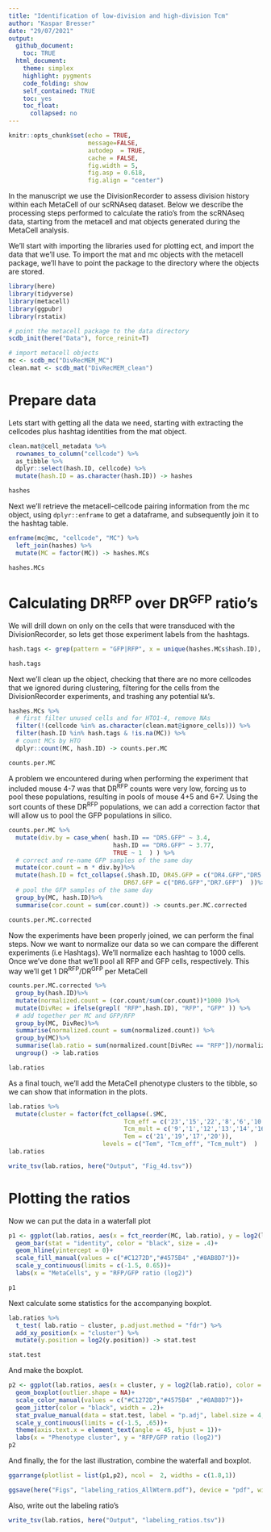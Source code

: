 ```yaml
---
title: "Identification of low-division and high-division Tcm"
author: "Kaspar Bresser"
date: "29/07/2021"
output: 
  github_document:
    toc: TRUE
  html_document: 
    theme: simplex
    highlight: pygments
    code_folding: show
    self_contained: TRUE
    toc: yes
    toc_float:
      collapsed: no
---
```


```r
knitr::opts_chunk$set(echo = TRUE,
                      message=FALSE,
                      autodep  = TRUE,
                      cache = FALSE,
                      fig.width = 5,
                      fig.asp = 0.618,
                      fig.align = "center")

```


In the manuscript we use the DivisionRecorder to assess division history within each MetaCell of our scRNAseq dataset. Below we describe the processing steps performed to calculate the ratio's from the scRNAseq data, starting from the metacell and mat objects generated during the MetaCell analysis.

We'll start with importing the libraries used for plotting ect, and import the data that we'll use. To import the mat and mc objects with the metacell package, we'll have to point the package to the directory where the objects are stored. 


```r
library(here)
library(tidyverse)
library(metacell)
library(ggpubr)
library(rstatix)

# point the metacell package to the data directory
scdb_init(here("Data"), force_reinit=T)

# import metacell objects
mc <- scdb_mc("DivRecMEM_MC")
clean.mat <- scdb_mat("DivRecMEM_clean")
```

# Prepare data

Lets start with getting all the data we need, starting with extracting the cellcodes plus hashtag identities from the mat object.

```r
clean.mat@cell_metadata %>% 
  rownames_to_column("cellcode") %>% 
  as_tibble %>% 
  dplyr::select(hash.ID, cellcode) %>% 
  mutate(hash.ID = as.character(hash.ID)) -> hashes

hashes
```

Next we'll retrieve the metacell-cellcode pairing information from the mc object, using `dplyr::enframe` to get a dataframe, and subsequently join it to the hashtag table. 

```r
enframe(mc@mc, "cellcode", "MC") %>% 
  left_join(hashes) %>% 
  mutate(MC = factor(MC)) -> hashes.MCs

hashes.MCs
```

# Calculating DR<sup>RFP</sup> over DR<sup>GFP</sup> ratio's

We will drill down on only on the cells that were transduced with the DivisionRecorder, so lets get those experiment labels from the hashtags.

```r
hash.tags <- grep(pattern = "GFP|RFP", x = unique(hashes.MCs$hash.ID), value = T)

hash.tags
```

Next we'll clean up the object, checking that there are no more cellcodes that we ignored during clustering, filtering for the cells from the DivisionRecorder experiments, and trashing any potential `NA`'s.

```r
hashes.MCs %>%
  # first filter unused cells and for HTO1-4, remove NAs
  filter(!(cellcode %in% as.character(clean.mat@ignore_cells))) %>%
  filter(hash.ID %in% hash.tags & !is.na(MC)) %>%
  # count MCs by HTO
  dplyr::count(MC, hash.ID) -> counts.per.MC

counts.per.MC
```

A problem we encountered during when performing the experiment that included mouse 4-7 was that DR<sup>RFP</sup> counts were very low, forcing us to pool these populations, resulting in pools of mouse 4+5 and 6+7. Using the sort counts of these DR<sup>RFP</sup> populations, we can add a correction factor that will allow us to pool the GFP populations in silico. 

```r
counts.per.MC %>% 
  mutate(div.by = case_when( hash.ID == "DR5.GFP" ~ 3.4,
                             hash.ID == "DR6.GFP" ~ 3.77, 
                             TRUE ~ 1  ) ) %>%
  # correct and re-name GFP samples of the same day
  mutate(cor.count = n * div.by)%>%
  mutate(hash.ID = fct_collapse(.$hash.ID, DR45.GFP = c("DR4.GFP","DR5.GFP"),
                                DR67.GFP = c("DR6.GFP","DR7.GFP")  ))%>%
  # pool the GFP samples of the same day
  group_by(MC, hash.ID)%>%
  summarise(cor.count = sum(cor.count)) -> counts.per.MC.corrected

counts.per.MC.corrected
```


Now the experiments have been properly joined, we can perform the final steps. 
Now we want to normalize our data so we can compare the different experiments (i.e Hashtags). We'll normalize each hashtag to 1000 cells. 
Once we've done that we'll pool all RFP and GFP cells, respectively. This way we'll get 1 DR<sup>RFP</sup>/DR<sup>GFP</sup> per MetaCell

```r
counts.per.MC.corrected %>% 
  group_by(hash.ID)%>%
  mutate(normalized.count = (cor.count/sum(cor.count))*1000 )%>%
  mutate(DivRec = ifelse(grepl( "RFP",hash.ID), "RFP", "GFP" )) %>% 
  # add together per MC and GFP/RFP
  group_by(MC, DivRec)%>%
  summarise(normalized.count = sum(normalized.count)) %>% 
  group_by(MC)%>%
  summarise(lab.ratio = sum(normalized.count[DivRec == "RFP"])/normalized.count[DivRec == "GFP"])  %>% 
  ungroup() -> lab.ratios

lab.ratios
```


As a final touch, we'll add the MetaCell phenotype clusters to the tibble, so we can show that information in the plots.

```r
lab.ratios %>% 
  mutate(cluster = factor(fct_collapse(.$MC,
                                Tcm_eff = c('23','15','22','8','6','10','4','5','7','18'),
                                Tcm_mult = c('9','1','12','13','14','16','11','2','3'),
                                Tem = c('21','19','17','20')), 
                          levels = c("Tem", "Tcm_eff", "Tcm_mult")  )  ) -> lab.ratios
lab.ratios

write_tsv(lab.ratios, here("Output", "Fig_4d.tsv"))
```

# Plotting the ratios

Now we can put the data in a waterfall plot

```r
p1 <- ggplot(lab.ratios, aes(x = fct_reorder(MC, lab.ratio), y = log2(lab.ratio), fill = cluster ))+
  geom_bar(stat = "identity", color = "black", size = .4)+
  geom_hline(yintercept = 0)+
  scale_fill_manual(values = c("#C1272D","#4575B4" ,"#8AB8D7"))+
  scale_y_continuous(limits = c(-1.5, 0.65))+
  labs(x = "MetaCells", y = "RFP/GFP ratio (log2)")

p1
```


Next calculate some statistics for the accompanying boxplot.

```r
lab.ratios %>% 
  t_test( lab.ratio ~ cluster, p.adjust.method = "fdr") %>% 
  add_xy_position(x = "cluster") %>% 
  mutate(y.position = log2(y.position)) -> stat.test

stat.test
```

And make the boxplot.

```r
p2 <- ggplot(lab.ratios, aes(x = cluster, y = log2(lab.ratio), color = cluster ))+
  geom_boxplot(outlier.shape = NA)+
  scale_color_manual(values = c("#C1272D","#4575B4" ,"#8AB8D7"))+
  geom_jitter(color = "black", width = .2)+
  stat_pvalue_manual(data = stat.test, label = "p.adj", label.size = 4, hide.ns = T, tip.length = 0.02)+
  scale_y_continuous(limits = c(-1.5, .65))+
  theme(axis.text.x = element_text(angle = 45, hjust = 1))+
  labs(x = "Phenotype cluster", y = "RFP/GFP ratio (log2)")
p2
```


And finally, the for the last illustration, combine the waterfall and boxplot. 

```r
ggarrange(plotlist = list(p1,p2), ncol =  2, widths = c(1.8,1))

ggsave(here("Figs", "labeling_ratios_AllWterm.pdf"), device = "pdf", width = 8, height = 4)
```


Also, write out the labeling ratio's 

```r
write_tsv(lab.ratios, here("Output", "labeling_ratios.tsv"))
```



